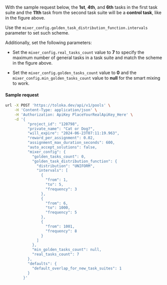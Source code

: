 With the sample request below, the **1st**, **4th**, and **6th** tasks in the first task suite and the **11th** task from the second task suite will be a **control task**, like in the figure above.

Use the `mixer_config.golden_task_distribution_function.intervals` parameter to set such scheme.

Additionally, set the following parameters:

- Set the `mixer_config.real_tasks_count` value to **7** to specify the maximum number of general tasks in a task suite and match the scheme in the figure above.

- Set the `mixer_config.golden_tasks_count` value to **0** and the `mixer_config.min_golden_tasks_count` value to **null** for the smart mixing to work.

#### Sample request

```bash
url -X POST 'https://toloka.dev/api/v1/pools' \
    -H 'Content-Type: application/json' \
    -H 'Authorization: ApiKey PlaceYourRealApiKey_Here' \
    -d '{
          "project_id": "120798",
          "private_name": "Cat or Dog?",
          "will_expire": "2024-06-23T07:11:19.963",
          "reward_per_assignment": 0.02,
          "assignment_max_duration_seconds": 600,
          "auto_accept_solutions": false,
          "mixer_config": {
            "golden_tasks_count": 0,
            "golden_task_distribution_function": {
              "distribution": "UNIFORM",
              "intervals": [
                {
                  "from": 1,
                  "to": 5,
                  "frequency": 3
                },
                {
                  "from": 6,
                  "to": 1000,
                  "frequency": 5
                },
                {
                  "from": 1001,
                  "frequency": 8
                }
              ]
            },
            "min_golden_tasks_count": null,
            "real_tasks_count": 7
          },
          "defaults": {
            "default_overlap_for_new_task_suites": 1
          }
        }'
```